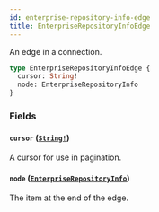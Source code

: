 ```yaml
---
id: enterprise-repository-info-edge
title: EnterpriseRepositoryInfoEdge
---
```


An edge in a connection.

```graphql
type EnterpriseRepositoryInfoEdge {
  cursor: String!
  node: EnterpriseRepositoryInfo
}
```

### Fields

#### `cursor` ([`String!`](/docs/api/scalars/string))

A cursor for use in pagination.

#### `node` ([`EnterpriseRepositoryInfo`](/docs/api/objects/enterprise-repository-info))

The item at the end of the edge.
